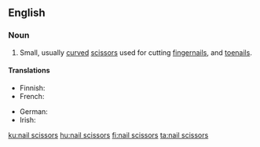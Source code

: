 ==English==

===Noun===
{{en-noun|nail scissors|head=[[nail]] [[scissors]]}} {{context|pluralonly|lang=en}}

# Small, usually [[curved]] [[scissors]] used for cutting [[fingernails]], and [[toenails]].

====Translations====
{{trans-top|small scissors}}
* Finnish: {{t+|fi|kynsisakset}}
* French: {{t|fr|ciseaux à ongles|m}}
{{trans-mid}}
* German: {{t+|de|Nagelschere|f}}
* Irish: {{t|ga|siosúr ingne|m}}
{{trans-bottom}}

[[ku:nail scissors]]
[[hu:nail scissors]]
[[fi:nail scissors]]
[[ta:nail scissors]]